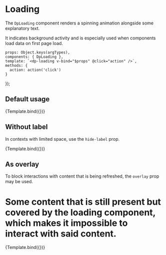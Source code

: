 

<Meta
  title="Components/Loading"
  component={DpLoading} />

# Loading

The `DpLoading` component renders a spinning animation alongside some explanatory text.

It indicates background activity and is especially used when components load data on first page load.

    props: Object.keys(argTypes),
    components: { DpLoading },
    template: `<dp-loading v-bind="$props" @click="action" />`,
    methods: {
      action: action('click')
    }
});

## Default usage

<Canvas>
    <Story name="Default usage">
        {Template.bind({})}
    </Story>
</Canvas>

## Without label

In contexts with limited space, use the `hide-label` prop.

<Canvas>
    <Story
      name="hideLabel"
      args={{
          hideLabel: true
      }}>
      {Template.bind({})}
    </Story>
</Canvas>

## As overlay

To block interactions with content that is being refreshed, the `overlay` prop may be used.

<Canvas withSource="open">
    <h1>
        Some content that is still present but covered by the loading component,
        which makes it impossible to interact with said content.
    </h1>
    <Story
        name="Overlay"
        args={{
            overlay: true
        }}>
        {Template.bind({})}
    </Story>
</Canvas>

